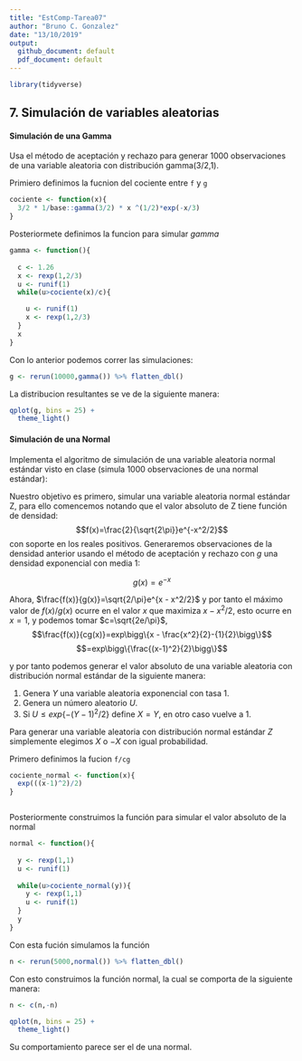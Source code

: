 ```yaml
---
title: "EstComp-Tarea07"
author: "Bruno C. Gonzalez"
date: "13/10/2019"
output:
  github_document: default
  pdf_document: default
---
```


```r
library(tidyverse)
```


## 7. Simulación de variables aleatorias

#### Simulación de una Gamma

Usa el método de aceptación y rechazo para generar 1000 observaciones de una variable aleatoria con distribución gamma(3/2,1).

Primiero definimos la fucnion del cociente entre `f` y `g`
```r
cociente <- function(x){
  3/2 * 1/base::gamma(3/2) * x ^(1/2)*exp(-x/3)
}
```

Posteriormete definimos la funcion para simular *gamma*

```r
gamma <- function(){
  
  c <- 1.26
  x <- rexp(1,2/3)
  u <- runif(1)
  while(u>cociente(x)/c){

    u <- runif(1)
    x <- rexp(1,2/3)
  }
  x
}
```

Con lo anterior podemos correr las simulaciones:

```r
g <- rerun(10000,gamma()) %>% flatten_dbl()
```

La distribucion resultantes se ve de la siguiente manera:

```r
qplot(g, bins = 25) +
  theme_light()
```


#### Simulación de una Normal {-}

Implementa el algoritmo de simulación de una variable aleatoria normal estándar visto en clase (simula 1000 observaciones de una normal estándar): 

Nuestro objetivo es primero, simular una variable aleatoria normal estándar Z, para ello comencemos notando que el valor absoluto de Z tiene función de densidad:
$$f(x)=\frac{2}{\sqrt{2\pi}}e^{-x^2/2}$$
con soporte en los reales positivos. Generaremos observaciones de la densidad anterior usando el método de aceptación y rechazo con $g$ una densidad exponencial con media 1:

$$g(x)= e^{-x}$$

Ahora, $\frac{f(x)}{g(x)}=\sqrt{2/\pi}e^{x - x^2/2}$ y por tanto el máximo valor de $f(x)/g(x)$ ocurre en el valor $x$ que maximiza
$x - x^2/2$, esto ocurre en $x=1$, y podemos tomar $c=\sqrt{2e/\pi}$, 
$$\frac{f(x)}{cg(x)}=exp\bigg\{x - \frac{x^2}{2}-{1}{2}\bigg\}$$
$$=exp\bigg\{\frac{(x-1)^2}{2}\bigg\}$$

 
y por tanto podemos generar el valor absoluto de una variable aleatoria con distribución normal estándar de la siguiente manera:

1. Genera $Y$ una variable aleatoria exponencial con tasa 1.  
2. Genera un número aleatorio $U$.  
3. Si $U \leq exp\{-(Y-1)^2/2\}$ define $X=Y$, en otro caso vuelve a 1.  

Para generar una variable aleatoria con distribución normal estándar $Z$ 
simplemente elegimos $X$ o $-X$ con igual probabilidad.

Primero definimos la fucion `f/cg`

```r
cociente_normal <- function(x){
  exp(((x-1)^2)/2)
}
```
```r

```

Posteriormente construimos la función para simular el valor absoluto de la normal

```r
normal <- function(){
  
  y <- rexp(1,1)
  u <- runif(1)
  
  while(u>cociente_normal(y)){
    y <- rexp(1,1)
    u <- runif(1)
  }
  y
}

```

Con esta fución simulamos la función

```r
n <- rerun(5000,normal()) %>% flatten_dbl()
```

Con esto construimos la función normal, la cual se comporta de la siguiente manera:

```r
n <- c(n,-n)

qplot(n, bins = 25) +
  theme_light()
```

Su comportamiento parece ser el de una normal.